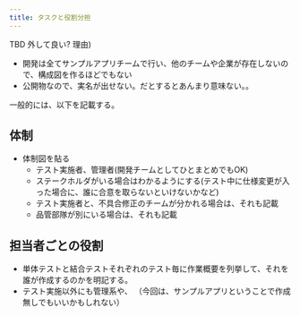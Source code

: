 ```yaml
---
title: タスクと役割分担
---
```


TBD 外して良い?
理由)
- 開発は全てサンプルアプリチームで行い、他のチームや企業が存在しないので、構成図を作るほどでもない
- 公開物なので、実名が出せない。だとするとあんまり意味ない。。

一般的には、以下を記載する。
## 体制
- 体制図を貼る
   - テスト実施者、管理者(開発チームとしてひとまとめでもOK)
   - ステークホルダがいる場合はわかるようにする(テスト中に仕様変更が入った場合に、誰に合意を取らないといけないかなど)
   - テスト実施者と、不具合修正のチームが分かれる場合は、それも記載
   - 品管部隊が別にいる場合は、それも記載

## 担当者ごとの役割
- 単体テストと結合テストそれぞれのテスト毎に作業概要を列挙して、それを誰が作成するのかを明記する。
- テスト実施以外にも管理系や、
（今回は、サンプルアプリということで作成無しでもいいかもしれない）

